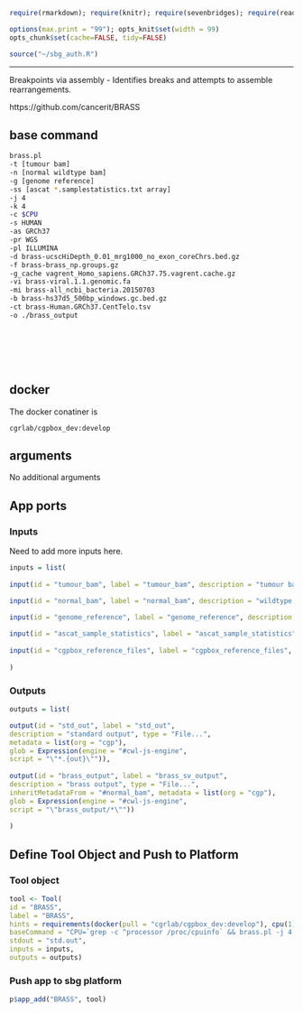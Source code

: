
```r
require(rmarkdown); require(knitr); require(sevenbridges); require(readr)

options(max.print = "99"); opts_knit$set(width = 99)
opts_chunk$set(cache=FALSE, tidy=FALSE)

source("~/sbg_auth.R")

```

<hr>

Breakpoints via assembly - Identifies breaks and attempts to assemble rearrangements.

https://github.com/cancerit/BRASS

## base command

```sh

brass.pl
-t [tumour bam]
-n [normal wildtype bam]
-g [genome reference]
-ss [ascat *.samplestatistics.txt array]
-j 4
-k 4 
-c $CPU
-s HUMAN 
-as GRCh37 
-pr WGS
-pl ILLUMINA
-d brass-ucscHiDepth_0.01_mrg1000_no_exon_coreChrs.bed.gz
-f brass-brass_np.groups.gz
-g_cache vagrent_Homo_sapiens.GRCh37.75.vagrent.cache.gz
-vi brass-viral.1.1.genomic.fa
-mi brass-all_ncbi_bacteria.20150703
-b brass-hs37d5_500bp_windows.gc.bed.gz
-ct brass-Human.GRCh37.CentTelo.tsv
-o ./brass_output
```

<br><br><br><br>

## docker 

The docker conatiner is

``` cgrlab/cgpbox_dev:develop ```

## arguments

No additional arguments

## App ports {.tabset .tabset-fade .tabset-tabs}

### Inputs

Need to add more inputs here.

```r
inputs = list(
  
input(id = "tumour_bam", label = "tumour_bam", description = "tumour bam", type = "File", prefix = "-t"),

input(id = "normal_bam", label = "normal_bam", description = "wildtype bam", type = "File", prefix = "-n"),

input(id = "genome_reference", label = "genome_reference", description = "genome_reference", type = "File", prefix = "-g"),
  
input(id = "ascat_sample_statistics", label = "ascat_sample_statistics", description = "ascat_sample_statistics", type = "File...", prefix = "-ss"),
  
input(id = "cgpbox_reference_files", label = "cgpbox_reference_files", description = "extracted reference files", type = "File...", stageInput = "link")
  
)

```

### Outputs

```r

outputs = list(

output(id = "std_out", label = "std_out", 
description = "standard output", type = "File...",
metadata = list(org = "cgp"),
glob = Expression(engine = "#cwl-js-engine",
script = "\"*.{out}\"")),
  
output(id = "brass_output", label = "brass_sv_output", 
description = "brass output", type = "File...",
inheritMetadataFrom = "#normal_bam", metadata = list(org = "cgp"),
glob = Expression(engine = "#cwl-js-engine",
script = "\"brass_output/*\""))
  
)


```

## Define Tool Object and Push to Platform {.tabset .tabset-fade .tabset-tabs}
  
### Tool object

```r

tool <- Tool(
id = "BRASS", 
label = "BRASS",
hints = requirements(docker(pull = "cgrlab/cgpbox_dev:develop"), cpu(1), mem(1000)),
baseCommand = "CPU=`grep -c ^processor /proc/cpuinfo` && brass.pl -j 4 -k 4 -c $CPU -s HUMAN -as GRCh37 -pr WGS -pl ILLUMINA -d brass-ucscHiDepth_0.01_mrg1000_no_exon_coreChrs.bed.gz -f brass-brass_np.groups.gz -g_cache vagrent_Homo_sapiens.GRCh37.75.vagrent.cache.gz -vi brass-viral.1.1.genomic.fa -mi brass-all_ncbi_bacteria.20150703 -b brass-hs37d5_500bp_windows.gc.bed.gz -ct brass-Human.GRCh37.CentTelo.tsv -o ./brass_output",
stdout = "std.out",
inputs = inputs,
outputs = outputs)


```

### Push app to sbg platform

```r

p$app_add("BRASS", tool)


```

